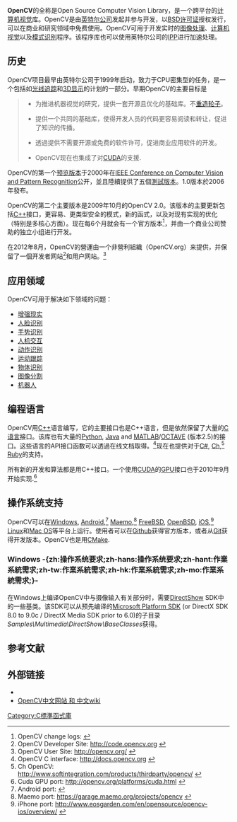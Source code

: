 {{NoteTA|G1=IT|G2=FL}}
{{Infobox Software
|name = OpenCV
|logo = OpenCV Logo with text.png
|logo size = 150px
|screenshot = 
|caption = 
|author = [[英特尔|英特尔公司]]
|developer = 
|released = {{Start date|2000|06}}
|latest release version = 4.5.4
|latest release date = {{Release date and age|2021|10|09}}
|operating system = [[跨平台|跨平台]]
|platform = 
|language = 
|genre = 开发[[函式庫|函式庫]]
|license = [[Apache许可证|Apache许可证]]2.0<br />4.5.0版前：[[BSD许可证|BSD许可证]]
|website = {{URL|https://opencv.org/}}
}}

'''OpenCV'''的全称是Open Source Computer Vision Library，是一个跨平台的[[计算机视觉|计算机视觉]]库。OpenCV是由[[英特尔|英特尔公司]]发起并参与开发，以[[BSD许可证|BSD许可证]]授权发行，可以在商业和研究领域中免费使用。OpenCV可用于开发实时的[[图像处理|图像处理]]、[[计算机视觉|计算机视觉]]以及[[模式识别|模式识别]]程序。该程序库也可以使用英特尔公司的[[集成性能基元|IPP]]进行加速处理。

== 历史 ==
OpenCV项目最早由英特尔公司于1999年启动，致力于CPU密集型的任务，是一个包括如[[光线追踪|光线追踪]]和[[3D显示|3D显示]]的计划的一部分。早期OpenCV的主要目标是
<blockquote>
* 为推进机器视觉的研究，提供一套开源且优化的基础库。不[[重造轮子|重造轮子]]。

* 提供一个共同的基础库，使得开发人员的代码更容易阅读和转让，促进了知识的传播。

* 透過提供不需要开源或免费的软件许可，促进商业应用软件的开发。

* OpenCV现在也集成了对[[CUDA|CUDA]]的支援.
</blockquote>

OpenCV的第一个[[軟件版本週期|预览版本]]于2000年在[[Conference_on_Computer_Vision_and_Pattern_Recognition|IEEE Conference on Computer Vision and Pattern Recognition]]公开，並且陸續提供了五個[[測試版本|測試版本]]。1.0版本於2006年發布。

OpenCV的第二个主要版本是2009年10月的OpenCV 2.0。该版本的主要更新包括[[C++|C++]]接口，更容易、更类型安全的模式，新的函式，以及对现有实现的优化（特别是多核心方面）。现在每6个月就会有一个官方版本<ref>OpenCV change logs: {{cite web |url=http://code.opencv.org/projects/opencv/wiki/ChangeLog |title=存档副本 |accessdate=2012-11-20 |deadurl=yes |archiveurl=https://web.archive.org/web/20130115212624/http://code.opencv.org/projects/opencv/wiki/ChangeLog |archivedate=2013-01-15 }}</ref>，并由一个商业公司赞助的独立小组进行开发。

在2012年8月，OpenCV的營運由一个非營利組織（OpenCV.org）来提供，并保留了一個开发者网站<ref>OpenCV Developer Site: http://code.opencv.org {{Webarchive|url=https://archive.is/20130113084234/http://code.opencv.org/ |date=2013-01-13 }}</ref>和用户网站。<ref>OpenCV User Site: http://opencv.org/ {{Wayback|url=http://opencv.org/ |date=20200820074604 }}</ref>

== 应用领域 ==
OpenCV可用于解决如下领域的问题：
* [[增强现实|增强现实]]
* [[人脸识别|人脸识别]]
* [[手势识别|手势识别]]
* [[人机交互|人机交互]]
* [[动作识别|动作识别]]
* [[运动跟踪|运动跟踪]]
* [[物体识别|物体识别]]
* [[图像分割|图像分割]]
* [[机器人|机器人]]

== 编程语言 ==
OpenCV用[[C++|C++]]语言编写，它的主要接口也是C++语言，但是依然保留了大量的[[C语言|C语言]]接口。该库也有大量的[[Python|Python]], [[Java|Java]] and [[MATLAB|MATLAB]]/[[GNU_Octave|OCTAVE]] (版本2.5)的接口。这些语言的API接口函数可以透過在线文档取得。<ref name=Cdocs>OpenCV C interface: http://docs.opencv.org {{Wayback|url=http://docs.opencv.org/ |date=20200815234925 }}</ref>现在也提供对于[[C_Sharp_(programming_language)|C#]], [[Ch_(computer_programming)|Ch]],<ref>Ch OpenCV: http://www.softintegration.com/products/thirdparty/opencv/ {{Wayback|url=http://www.softintegration.com/products/thirdparty/opencv/ |date=20200218151107 }}</ref> [[Ruby|Ruby]]的支持。

所有新的开发和算法都是用C++接口。一个使用[[CUDA|CUDA]]的[[圖形處理器|GPU]]接口也于2010年9月开始实现.<ref name=OpenCVGPU>Cuda GPU port: http://opencv.org/platforms/cuda.html {{Wayback|url=http://opencv.org/platforms/cuda.html |date=20160521200940 }}</ref>

== 操作系统支持 ==
OpenCV可以在[[Microsoft_Windows|Windows]], [[Android|Android]],<ref name=Android_Port>Android port: {{cite web |url=http://opencv.willowgarage.com/wiki/AndroidExperimental |title=存档副本 |accessdate=2012-12-30 |deadurl=yes |archiveurl=https://web.archive.org/web/20121126223444/http://opencv.willowgarage.com/wiki/AndroidExperimental |archivedate=2012-11-26 }}</ref> [[Maemo|Maemo]],<ref name=Maemo_Port>Maemo port: https://garage.maemo.org/projects/opencv {{Wayback|url=https://garage.maemo.org/projects/opencv |date=20160317113010 }}</ref> [[FreeBSD|FreeBSD]], [[OpenBSD|OpenBSD]], [[iOS|iOS]],<ref>iPhone port: http://www.eosgarden.com/en/opensource/opencv-ios/overview/ {{Wayback|url=http://www.eosgarden.com/en/opensource/opencv-ios/overview/ |date=20171023223733 }}</ref> [[Linux|Linux]]和[[Mac_OS|Mac OS]]等平台上运行。使用者可以在[[Github|Github]]获得官方版本，或者从[[Git|Git]]获得开发版本。OpenCV也是用[[CMake|CMake]].

=== Windows -{zh:操作系统要求;zh-hans:操作系统要求;zh-hant:作業系統需求;zh-tw:作業系統需求;zh-hk:作業系統需求;zh-mo:作業系統需求;}- ===
在Windows上编译OpenCV中与摄像输入有关部分时，需要[[DirectShow|DirectShow]] SDK中的一些基类。该SDK可以从预先编译的[[Microsoft_Platform_SDK|Microsoft Platform SDK]] (or DirectX SDK 8.0 to 9.0c / DirectX Media SDK prior to 6.0)的子目录''Samples\Multimedia\DirectShow\BaseClasses''获得。

==参考文献==
{{reflist}}

== 外部链接 ==
* {{Official|http://opencv.org/}}
* [http://www.opencv.org.cn/ OpenCV中文网站 和 中文wiki]{{Wayback|url=http://www.opencv.org.cn/ |date=20161121113720 }} 
[[Category:C標準函式庫|Category:C標準函式庫]]